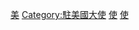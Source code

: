 [[Category:瑞典駐外大使|美]]
[[Category:駐美國大使|Category:駐美國大使]]
[[Category:在美國的瑞典人|使]]
[[Category:瑞典－美國關係|使]]